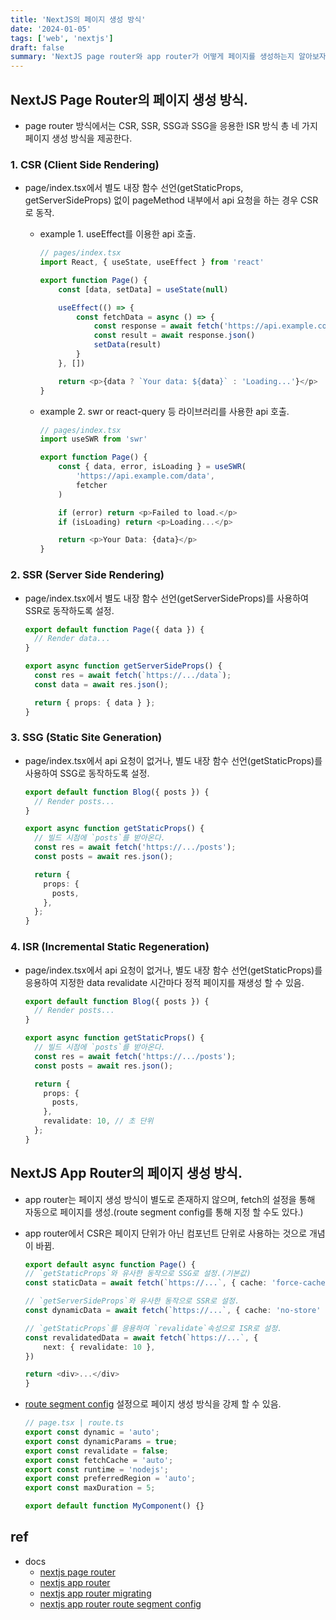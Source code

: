 ```yaml
---
title: 'NextJS의 페이지 생성 방식'
date: '2024-01-05'
tags: ['web', 'nextjs']
draft: false
summary: 'NextJS page router와 app router가 어떻게 페이지를 생성하는지 알아보자.'
---
```


## NextJS Page Router의 페이지 생성 방식.

- page router 방식에서는 CSR, SSR, SSG과 SSG을 응용한 ISR 방식 총 네 가지 페이지 생성 방식을 제공한다.

### 1. CSR (Client Side Rendering)

- page/index.tsx에서 별도 내장 함수 선언(getStaticProps, getServerSideProps) 없이 pageMethod 내부에서 api 요청을 하는 경우 CSR로 동작.

  - example 1. useEffect를 이용한 api 호출.

    ```typescript
    // pages/index.tsx
    import React, { useState, useEffect } from 'react'

    export function Page() {
        const [data, setData] = useState(null)

        useEffect(() => {
            const fetchData = async () => {
                const response = await fetch('https://api.example.com/data')
                const result = await response.json()
                setData(result)
            }
        }, [])

        return <p>{data ? `Your data: ${data}` : 'Loading...'}</p>
    }
    ```

  - example 2. swr or react-query 등 라이브러리를 사용한 api 호출.

    ```typescript
    // pages/index.tsx
    import useSWR from 'swr'

    export function Page() {
        const { data, error, isLoading } = useSWR(
            'https://api.example.com/data',
            fetcher
        )

        if (error) return <p>Failed to load.</p>
        if (isLoading) return <p>Loading...</p>

        return <p>Your Data: {data}</p>
    }
    ```

### 2. SSR (Server Side Rendering)

- page/index.tsx에서 별도 내장 함수 선언(getServerSideProps)를 사용하여 SSR로 동작하도록 설정.

  ```typescript
  export default function Page({ data }) {
    // Render data...
  }

  export async function getServerSideProps() {
    const res = await fetch(`https://.../data`);
    const data = await res.json();

    return { props: { data } };
  }
  ```

### 3. SSG (Static Site Generation)

- page/index.tsx에서 api 요청이 없거나, 별도 내장 함수 선언(getStaticProps)를 사용하여 SSG로 동작하도록 설정.

  ```typescript
  export default function Blog({ posts }) {
    // Render posts...
  }

  export async function getStaticProps() {
    // 빌드 시점에 `posts`를 받아온다.
    const res = await fetch('https://.../posts');
    const posts = await res.json();

    return {
      props: {
        posts,
      },
    };
  }
  ```

### 4. ISR (Incremental Static Regeneration)

- page/index.tsx에서 api 요청이 없거나, 별도 내장 함수 선언(getStaticProps)를 응용하여 지정한 data revalidate 시간마다 정적 페이지를 재생성 할 수 있음.

  ```typescript
  export default function Blog({ posts }) {
    // Render posts...
  }

  export async function getStaticProps() {
    // 빌드 시점에 `posts`를 받아온다.
    const res = await fetch('https://.../posts');
    const posts = await res.json();

    return {
      props: {
        posts,
      },
      revalidate: 10, // 초 단위
    };
  }
  ```

## NextJS App Router의 페이지 생성 방식.

- app router는 페이지 생성 방식이 별도로 존재하지 않으며, fetch의 설정을 통해 자동으로 페이지를 생성.(route segment config를 통해 지정 할 수도 있다.)
- app router에서 CSR은 페이지 단위가 아닌 컴포넌트 단위로 사용하는 것으로 개념이 바뀜.

  ```typescript
  export default async function Page() {
  // `getStaticProps`와 유사한 동작으로 SSG로 설정.(기본값)
  const staticData = await fetch(`https://...`, { cache: 'force-cache' })

  // `getServerSideProps`와 유사한 동작으로 SSR로 설정.
  const dynamicData = await fetch(`https://...`, { cache: 'no-store' })

  // `getStaticProps`를 응용하여 `revalidate`속성으로 ISR로 설정.
  const revalidatedData = await fetch(`https://...`, {
      next: { revalidate: 10 },
  })

  return <div>...</div>
  }
  ```

- [route segment config](https://nextjs.org/docs/app/api-reference/file-conventions/route-segment-config) 설정으로 페이지 생성 방식을 강제 할 수 있음.

  ```typescript
  // page.tsx | route.ts
  export const dynamic = 'auto';
  export const dynamicParams = true;
  export const revalidate = false;
  export const fetchCache = 'auto';
  export const runtime = 'nodejs';
  export const preferredRegion = 'auto';
  export const maxDuration = 5;

  export default function MyComponent() {}
  ```

## ref

- docs
  - [nextjs page router](https://nextjs.org/docs/pages/building-your-application/rendering/client-side-rendering)
  - [nextjs app router](https://nextjs.org/docs/app/building-your-application/rendering/server-components)
  - [nextjs app router migrating](https://nextjs.org/docs/app/building-your-application/upgrading/app-router-migration#step-6-migrating-data-fetching-methods)
  - [nextjs app router route segment config](https://nextjs.org/docs/app/api-reference/file-conventions/route-segment-config)
